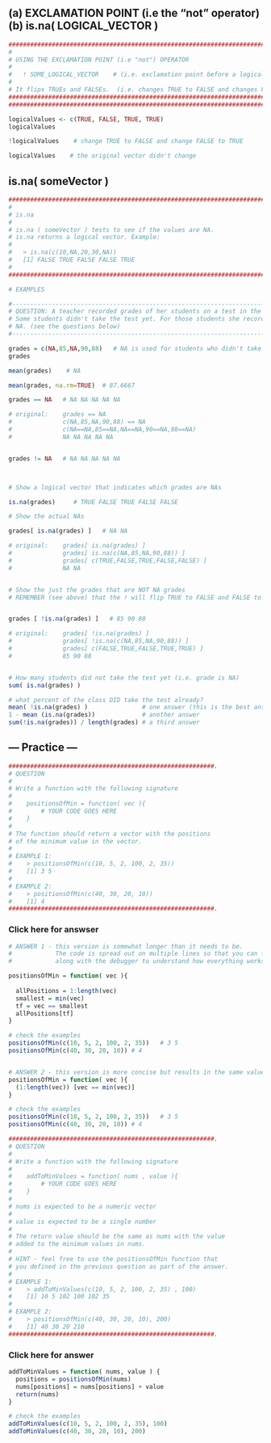 ## (a) EXCLAMATION POINT (i.e the "not" operator)  (b) is.na( LOGICAL_VECTOR )
  
```r
#########################################################################.
#
# USING THE EXCLAMATION POINT (i.e "not") OPERATOR
#
#   ! SOME_LOGICAL_VECTOR    # (i.e. exclamation point before a logical vector)
#
# It flips TRUEs and FALSEs.  (i.e. changes TRUE to FALSE and changes FALSE to TRUE)
#########################################################################.
#########################################################################.

logicalValues <- c(TRUE, FALSE, TRUE, TRUE)
logicalValues

!logicalValues    # change TRUE to FALSE and change FALSE to TRUE

logicalValues    # the original vector didn't change
```

<!--- COMMENTED OUT
#### BEREN - UP TO HERE - AFTER CLASS 8  ####
--->


## is.na( someVector )
  
```r
#########################################################################.
#
# is.na
#
# is.na ( someVector ) tests to see if the values are NA.
# is.na returns a logical vector. Example:
# 
#   > is.na(c(10,NA,20,30,NA))
#   [1] FALSE TRUE FALSE FALSE TRUE
#
#########################################################################.

# EXAMPLES

#---------------------------------------------------------------------------.
# QUESTION: A teacher recorded grades of her students on a test in the vector grades.
# Some students didn't take the test yet. For those students she recorded a grade of 
# NA. (see the questions below)
#---------------------------------------------------------------------------.

grades = c(NA,85,NA,90,88)   # NA is used for students who didn't take the test yet.
grades

mean(grades)    # NA

mean(grades, na.rm=TRUE)  # 87.6667

grades == NA   # NA NA NA NA NA

# original:    grades == NA
#              c(NA,85,NA,90,88) == NA
#              c(NA==NA,85==NA,NA==NA,90==NA,88==NA) 
#              NA NA NA NA NA 


grades != NA   # NA NA NA NA NA



# Show a logical vector that indicates which grades are NAs

is.na(grades)     # TRUE FALSE TRUE FALSE FALSE

# Show the actual NAs

grades[ is.na(grades) ]   # NA NA 

# original:    grades[ is.na(grades) ]
#              grades[ is.na(c(NA,85,NA,90,88)) ]
#              grades[ c(TRUE,FALSE,TRUE,FALSE,FALSE) ]
#              NA NA


# Show the just the grades that are NOT NA grades
# REMEMBER (see above) that the ! will flip TRUE to FALSE and FALSE to TRUE


grades [ !is.na(grades) ]   # 85 90 88

# original:    grades[ !is.na(grades) ]
#              grades[ !is.na(c(NA,85,NA,90,88)) ]
#              grades[ c(FALSE,TRUE,FALSE,TRUE,TRUE) ]
#              85 90 88


# How many students did not take the test yet (i.e. grade is NA)
sum( is.na(grades) )

# what percent of the class DID take the test already?
mean( !is.na(grades) )               # one answer (this is the best answer)
1 - mean (is.na(grades))             # another answer
sum(!is.na(grades)) / length(grades) # a third answer
```


<!--- COMMENTED OUT
#### 2023 - BEREN - UP TO HERE - AFTER CLASS 9  #####

#### 2023 - WILF - UP TO HERE - AFTER CLASS 9  ####

#### 2023 - BEREN - UP TO HERE - AFTER CLASS 10 (worked on practice problems)

#### 2023 - WILF - UP TO HERE - AFTER CLASS 10 (worked on practice problems)
--->
  
## --- Practice ---
```r
#########################################################.
# QUESTION
#
# Write a function with the following signature
#
#    positionsOfMin = function( vec ){
#        # YOUR CODE GOES HERE
#    }
#
# The function should return a vector with the positions
# of the minimum value in the vector.
#
# EXAMPLE 1:
#    > positionsOfMin(c(10, 5, 2, 100, 2, 35))
#    [1] 3 5
#
# EXAMPLE 2:
#    > positionsOfMin(c(40, 30, 20, 10))
#    [1] 4
#########################################################.
```

::: {.callout-note icon=false collapse="true"}
### Click here for answser
```r
# ANSWER 1 - this version is somewhat longer than it needs to be.
#            The code is spread out on multiple lines so that you can follow
#            along with the debugger to understand how everything works.

positionsOfMin = function( vec ){
  
  allPositions = 1:length(vec)
  smallest = min(vec)
  tf = vec == smallest
  allPositions[tf]
}

# check the examples
positionsOfMin(c(10, 5, 2, 100, 2, 35))   # 3 5
positionsOfMin(c(40, 30, 20, 10)) # 4


# ANSWER 2 - this version is more concise but results in the same values.
positionsOfMin = function( vec ){
  (1:length(vec)) [vec == min(vec)]
}

# check the examples
positionsOfMin(c(10, 5, 2, 100, 2, 35))   # 3 5
positionsOfMin(c(40, 30, 20, 10)) # 4
```
:::


```r
#########################################################.
# QUESTION
#
# Write a function with the following signature
#
#    addToMinValues = function( nums , value ){
#        # YOUR CODE GOES HERE
#    }
#
# nums is expected to be a numeric vector
#
# value is expected to be a single number
#
# The return value should be the same as nums with the value
# added to the minimum values in nums.
#
# HINT - feel free to use the positionsOfMin function that 
# you defined in the previous question as part of the answer.
#
# EXAMPLE 1:
#    > addToMinValues(c(10, 5, 2, 100, 2, 35) , 100)
#    [1] 10 5 102 100 102 35
#
# EXAMPLE 2:
#    > positionsOfMin(c(40, 30, 20, 10), 200)
#    [1] 40 30 20 210
#########################################################.
```

::: {.callout-note icon=false collapse="true"}
### Click here for answer
```r
addToMinValues = function( nums, value ) {
  positions = positionsOfMin(nums)
  nums[positions] = nums[positions] + value
  return(nums)
}

# check the examples
addToMinValues(c(10, 5, 2, 100, 2, 35), 100)   
addToMinValues(c(40, 30, 20, 10), 200) 
```
:::